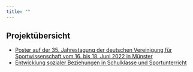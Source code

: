 ```yaml
---
title: ""
---
```


## Projektübersicht

-   [Poster auf der 35. Jahrestagung der deutschen Vereinigung für Sportwissenschaft vom 16. bis 18. Juni 2022 in Münster](poster_dvs2022.qmd)
-   [Entwicklung sozialer Beziehungen in Schulklasse und Sportunterricht](development_study2023.qmd)
